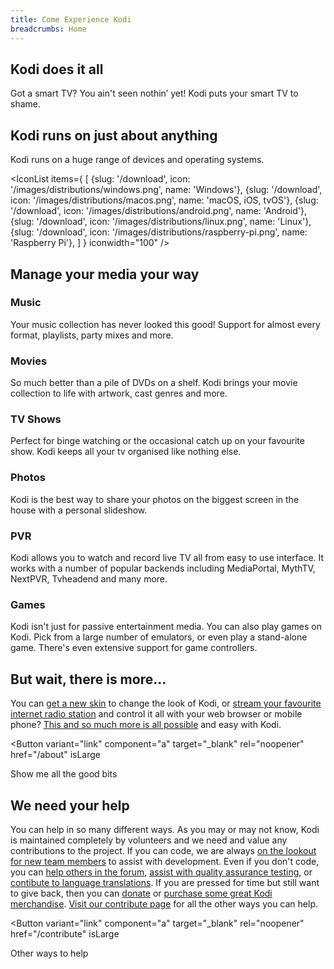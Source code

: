 ```yaml
---
title: Come Experience Kodi
breadcrumbs: Home
---
```



<Hero />

## Kodi does it all

Got a smart TV? You ain't seen nothin’ yet! Kodi puts your smart TV to shame.

##  Kodi runs on just about anything

Kodi runs on a huge range of devices and operating systems.

<IconList
  items={
    [
      {slug: '/download', icon: '/images/distributions/windows.png', name: 'Windows'},
      {slug: '/download', icon: '/images/distributions/macos.png', name: 'macOS, iOS, tvOS'},
      {slug: '/download', icon: '/images/distributions/android.png', name: 'Android'},
      {slug: '/download', icon: '/images/distributions/linux.png', name: 'Linux'},
      {slug: '/download', icon: '/images/distributions/raspberry-pi.png', name: 'Raspberry Pi'},
    ]
  }
  iconwidth="100"
/>

## Manage your media your way

<div className="grid grid-cols-1 gap-4 md:grid-cols-2 lg:grid-cols-3">
  <Card>
    <h3>Music</h3>
    Your music collection has never looked this good! Support for almost every format, playlists, party mixes and more.
  </Card>
  <Card>
    <h3>Movies</h3>
    So much better than a pile of DVDs on a shelf. Kodi brings your movie collection to life with artwork, cast genres and more.
  </Card>
  <Card>
    <h3>TV Shows</h3>
    Perfect for binge watching or the occasional catch up on your favourite show. Kodi keeps all your tv organised like nothing else.
  </Card>
  <Card>
    <h3>Photos</h3>
    Kodi is the best way to share your photos on the biggest screen in the house with a personal slideshow.
  </Card>
  <Card>
    <h3>PVR</h3>
    Kodi allows you to watch and record live TV all from easy to use interface. It works with a number of popular backends including MediaPortal, MythTV, NextPVR, Tvheadend and many more.
  </Card>
  <Card>
    <h3>Games</h3>
    Kodi isn't just for passive entertainment media. You can also play games on Kodi.  Pick from a large number of emulators, or even play a stand-alone game.  There's even extensive support for game controllers.
  </Card>
</div>

## But wait, there is more...

You can [get a new skin](/addons/category/skins) to change the look of Kodi, or [stream your favourite internet radio station](/addons/category/music-addons) and control it all with your web browser or mobile phone? [This and so much more is all possible](/addons) and easy with Kodi.

<Button
  variant="link"
  component="a"
  target="_blank"
  rel="noopener"
  href="/about"
  isLarge
>
  Show me all the good bits <ArrowRightIcon />
</Button>

## We need your help

You can help in so many different ways. As you may or may not know, Kodi is maintained completely by volunteers and we need and value any contributions to the project. If you can code, we are always [on the lookout for new team members](/contribute/developers) to assist with development. Even if you don't code, you can [help others in the forum](https://forum.kodi.tv/), [assist with quality assurance testing](https://kodi.wiki/view/HOW-TO:Help_with_quality_assurance_testing), or [contibute to language translations](https://kodi.wiki/view/Translation_System). If you are pressed for time but still want to give back, then you can [donate](/donate) or [purchase some great Kodi merchandise](/store). [Visit our contribute page](/contribute) for all the other ways you can help.

<Button
  variant="link"
  component="a"
  target="_blank"
  rel="noopener"
  href="/contribute"
  isLarge
>
  Other ways to help <ArrowRightIcon />
</Button>
